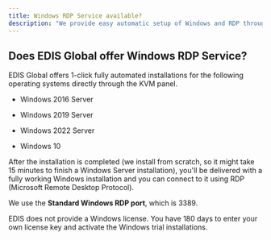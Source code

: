```yaml
---
title: Windows RDP Service available?
description: "We provide easy automatic setup of Windows and RDP through our VPS panel, covering Windows Server versions and Windows 10. We do not provide Windows licenses!"
---
```



## Does EDIS Global offer Windows RDP Service?

EDIS Global offers 1-click fully automated installations for the following operating systems directly through the KVM panel. &#x20;

* Windows 2016 Server

* Windows 2019 Server

* Windows 2022 Server

* Windows 10

After the installation is completed (we install from scratch, so it might take 15 minutes to finish a Windows Server installation), you'll be delivered with a fully working Windows installation and you can connect to it using RDP (Microsoft Remote Desktop Protocol).

We use the **Standard Windows RDP port**, which is 3389.

<Note>
  EDIS does not provide a Windows license. You have 180 days to enter your own
  license key and activate the Windows trial installations.
</Note>

<CtaButton label="BUY Windows RDP" link="https://www.edisglobal.com" openInNewTab={true} />